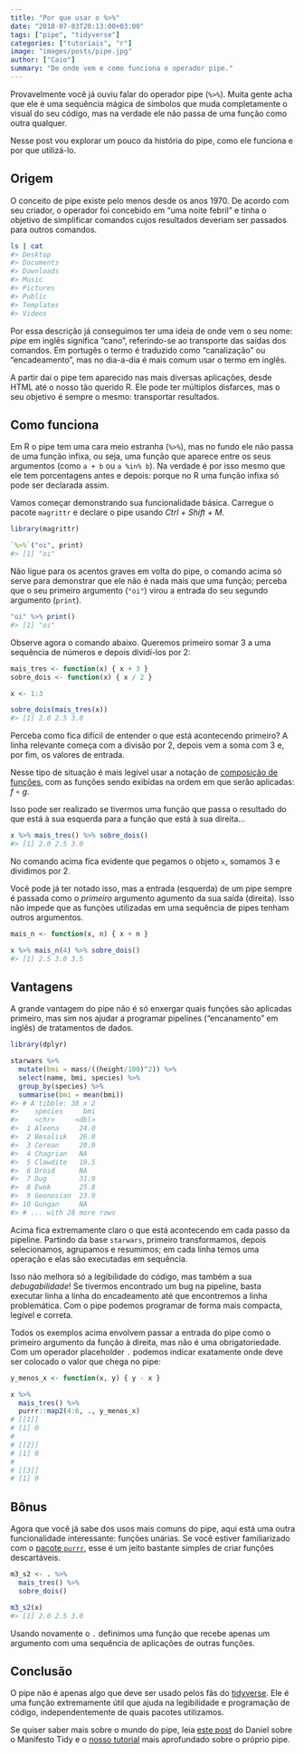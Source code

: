 ```yaml
---
title: "Por que usar o %>%"
date: "2018-07-03T20:13:00+03:00"
tags: ["pipe", "tidyverse"]
categories: ["tutoriais", "r"]
image: "images/posts/pipe.jpg"
author: ["Caio"]
summary: "De onde vem e como funciona o operador pipe."
---
```



Provavelmente você já ouviu falar do operador pipe (`%>%`). Muita gente acha
que ele é uma sequência mágica de símbolos que muda completamente o visual do
seu código, mas na verdade ele não passa de uma função como outra qualquer.

Nesse post vou explorar um pouco da história do pipe, como ele funciona e
por que utilizá-lo.

## Origem

O conceito de pipe existe pelo menos desde os anos 1970. De acordo com seu
criador, o operador foi concebido em "uma noite febril" e tinha o objetivo de
simplificar comandos cujos resultados deveriam ser passados para outros
comandos.

```sh
ls | cat
#> Desktop
#> Documents
#> Downloads
#> Music
#> Pictures
#> Public
#> Templates
#> Videos
```

Por essa descrição já conseguimos ter uma ideia de onde vem o seu nome: _pipe_
em inglês significa "cano", referindo-se ao transporte das saídas dos comandos.
Em portugês o termo é traduzido como "canalização" ou "encadeamento", mas
no dia-a-dia é mais comum usar o termo em inglês.

A partir daí o pipe tem aparecido nas mais diversas aplicações, desde HTML até
o nosso tão querido R. Ele pode ter múltiplos disfarces, mas o seu objetivo
é sempre o mesmo: transportar resultados.

## Como funciona

Em R o pipe tem uma cara meio estranha (`%>%`), mas no fundo ele não passa
de uma função infixa, ou seja, uma função que aparece entre os seus argumentos
(como `a + b` ou `a %in% b`). Na verdade é por isso mesmo que ele tem
porcentagens antes e depois: porque no R uma função infixa só pode ser
declarada assim.

Vamos começar demonstrando sua funcionalidade básica. Carregue o pacote
`magrittr` e declare o pipe usando *Ctrl + Shift + M*.

```r
library(magrittr)

`%>%`("oi", print)
#> [1] "oi"
```

Não ligue para os acentos graves em volta do pipe, o comando acima só serve
para demonstrar que ele não é nada mais que uma função; perceba que o seu
primeiro argumento (`"oi"`) virou a entrada do seu segundo argumento (`print`).

```r
"oi" %>% print()
#> [1] "oi"
```

Observe agora o comando abaixo. Queremos primeiro somar 3 a uma sequência de
números e depois dividí-los por 2:

```r
mais_tres <- function(x) { x + 3 }
sobre_dois <- function(x) { x / 2 }

x <- 1:3

sobre_dois(mais_tres(x))
#> [1] 2.0 2.5 3.0
```

Perceba como fica difícil de entender o que está acontecendo primeiro? A linha
relevante começa com a divisão por 2, depois vem a soma com 3 e, por fim, os
valores de entrada.

Nesse tipo de situação é mais legível usar a notação de
[composição de funções](https://pt.wikipedia.org/wiki/Composi%C3%A7%C3%A3o_de_fun%C3%A7%C3%B5es),
com as funções sendo exibidas na ordem em que serão aplicadas: $f \circ g$.

Isso pode ser realizado se tivermos uma função que passa o resultado do que está
à sua esquerda para a função que está à sua direita...

```r
x %>% mais_tres() %>% sobre_dois()
#> [1] 2.0 2.5 3.0
```

No comando acima fica evidente que pegamos o objeto `x`, somamos 3 e dividimos
por 2.

Você pode já ter notado isso, mas a entrada (esquerda) de um pipe sempre é
passada como o _primeiro_ argumento agumento da sua saída (direita). Isso não
impede que as funções utilizadas em uma sequência de pipes tenham outros
argumentos.

```r
mais_n <- function(x, n) { x + n }

x %>% mais_n(4) %>% sobre_dois()
#> [1] 2.5 3.0 3.5
```

## Vantagens

A grande vantagem do pipe não é só enxergar quais funções são aplicadas
primeiro, mas sim nos ajudar a programar pipelines ("encanamento" em inglês)
de tratamentos de dados.

```r
library(dplyr)

starwars %>% 
  mutate(bmi = mass/((height/100)^2)) %>%
  select(name, bmi, species) %>%
  group_by(species) %>%
  summarise(bmi = mean(bmi))
#> # A tibble: 38 x 2
#>    species     bmi
#>    <chr>     <dbl>
#>  1 Aleena     24.0
#>  2 Besalisk   26.0
#>  3 Cerean     20.9
#>  4 Chagrian   NA  
#>  5 Clawdite   19.5
#>  6 Droid      NA  
#>  7 Dug        31.9
#>  8 Ewok       25.8
#>  9 Geonosian  23.9
#> 10 Gungan     NA  
#> # ... with 28 more rows
```
Acima fica extremamente claro o que está acontecendo em cada passo da pipeline.
Partindo da base `starwars`, primeiro transformamos, depois selecionamos,
agrupamos e resumimos; em cada linha temos uma operação e elas são executadas
em sequência.

Isso não melhora só a legibilidade do código, mas também a sua _debugabilidade_!
Se tivermos encontrado um bug na pipeline, basta executar linha a linha do
encadeamento até que encontremos a linha problemática. Com o pipe podemos
programar de forma mais compacta, legível e correta.

Todos os exemplos acima envolvem passar a entrada do pipe como o primeiro
argumento da função à direita, mas não é uma obrigatoriedade. Com um operador
placeholder `.` podemos indicar exatamente onde deve ser colocado o valor
que chega no pipe:

```r
y_menos_x <- function(x, y) { y - x }

x %>%
  mais_tres() %>%
  purrr::map2(4:6, ., y_menos_x)
# [[1]]
# [1] 0
# 
# [[2]]
# [1] 0
# 
# [[3]]
# [1] 0
```

## Bônus

Agora que você já sabe dos usos mais comuns do pipe, aqui está uma outra
funcionalidade interessante: funções unárias. Se você estiver familiarizado
com o [pacote `purrr`](http://ctlente.com/pt/purrr-magic/), esse é um jeito
bastante simples de criar funções descartáveis.


```r
m3_s2 <- . %>%
  mais_tres() %>%
  sobre_dois()

m3_s2(x)
#> [1] 2.0 2.5 3.0
```

Usando novamente o `.` definimos uma função que recebe apenas um argumento
com uma sequência de aplicações de outras funções.

## Conclusão

O pipe não é apenas algo que deve ser usado pelos fãs do
[tidyverse](https://www.tidyverse.org/). Ele é uma função extremamente útil
que ajuda na legibilidade e programação de código, independentemente de
quais pacotes utilizamos.

Se quiser saber mais sobre o mundo do pipe, leia
[este post](http://curso-r.com/blog/2017/02/15/2017-02-16-manifesto-tidy/)
do Daniel sobre o Manifesto Tidy e o
[nosso tutorial](http://material.curso-r.com/pipe/) mais aprofundado sobre o
próprio pipe.
